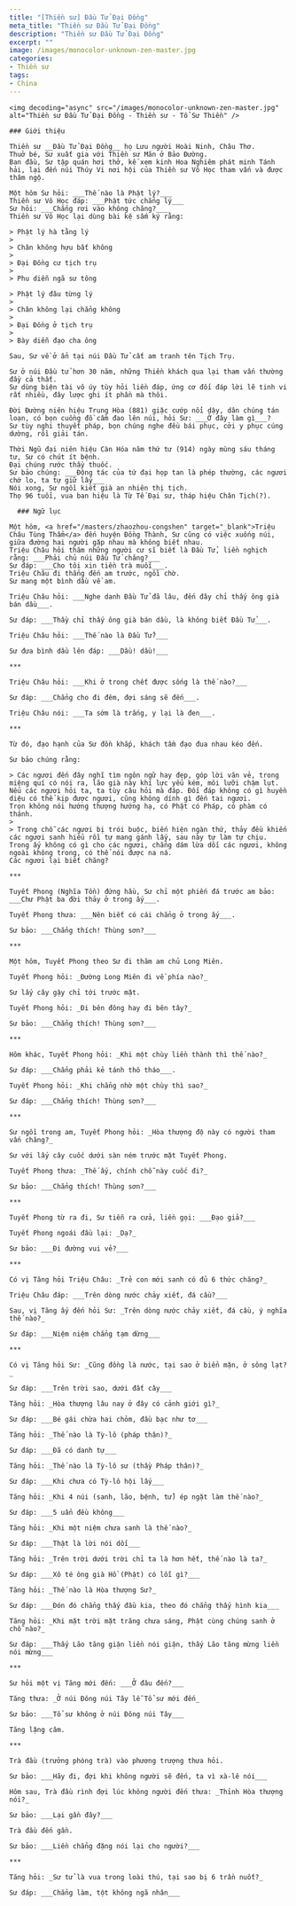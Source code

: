 ```yaml
---
title: "[Thiền sư] Đầu Tử Đại Đồng"
meta_title: "Thiền sư Đầu Tử Đại Đồng"
description: "Thiền sư Đầu Tử Đại Đồng"
excerpt: ""
image: /images/monocolor-unknown-zen-master.jpg
categories:
- Thiền sư
tags:
- China
---
```


<div className="grid xl:grid-cols-8 lg:grid-cols-8 md:grid-cols-2 sm:grid-cols-2 xs:grid-cols-1 gap-8 bg-body dark:bg-darkmode-body">

  <div className="lg:col-span-3 md:col-span-1">

    <img decoding="async" src="/images/monocolor-unknown-zen-master.jpg" alt="Thiền sư Đầu Tử Đại Đồng - Thiền sư - Tổ Sư Thiền" />

    ### Giới thiệu

    Thiền sư __Đầu Tử Đại Đồng__ họ Lưu người Hoài Ninh, Châu Thơ.
    Thuở bé, Sư xuất gia với Thiền sư Mãn ở Bảo Đường.
    Ban đầu, Sư tập quán hơi thở, kế xem kinh Hoa Nghiêm phát minh Tánh hải, lại đến núi Thúy Vi nơi hội của Thiền sư Vô Học tham vấn và được thâm ngộ.

    Một hôm Sư hỏi: ___Thế nào là Phật lý?___
    Thiền sư Vô Học đáp: ___Phật tức chẳng lý___
    Sư hỏi: ___Chẳng rơi vào không chăng?___
    Thiền sư Vô Học lại dùng bài kệ sấm ký rằng:

    > Phật lý hà tằng lý
    >
    > Chân không hựu bất không
    >
    > Đại Đồng cư tịch trụ
    >
    > Phu diễn ngã sư tông

    > Phật lý đâu từng lý
    >
    > Chân không lại chẳng không
    >
    > Đại Đồng ở tịch trụ
    >
    > Bày diễn đạo cha ông

    Sau, Sư về ở ẩn tại núi Đầu Tử cất am tranh tên Tịch Trụ.

    Sư ở núi Đầu tử hơn 30 năm, những Thiền khách qua lại tham vấn thường đầy cả thất.
    Sư dùng biện tài vô úy tùy hỏi liền đáp, ứng cơ đối đáp lời lẽ tinh vi rất nhiều, đây lược ghi ít phần mà thôi.

    Đời Đường niên hiệu Trung Hòa (881) giặc cướp nổi dậy, dân chúng tán loạn, có bọn cuồng đồ cầm đao lên núi, hỏi Sư: ___Ở đây làm gì___?
    Sư tùy nghi thuyết pháp, bọn chúng nghe đều bái phục, cởi y phục cúng dường, rồi giải tán.

    Thời Ngũ đại niên hiệu Càn Hóa năm thứ tư (914) ngày mùng sáu tháng tư, Sư có chút ít bệnh.
    Đại chúng rước thầy thuốc.
    Sư bảo chúng: ___Động tác của tứ đại họp tan là phép thường, các ngươi chớ lo, ta tự giữ lấy___
    Nói xong, Sư ngồi kiết già an nhiên thị tịch.
    Thọ 96 tuổi, vua ban hiệu là Từ Tế Đại sư, tháp hiệu Chân Tịch(?).

  </div>

  <div className="lg:col-span-5 md:col-span-1">

      ### Ngữ lục

    Một hôm, <a href="/masters/zhaozhou-congshen" target="_blank">Triệu Châu Tùng Thẩm</a> đến huyện Đồng Thành, Sư cũng có việc xuống núi, giữa đường hai người gặp nhau mà không biết nhau.
    Triệu Châu hỏi thăm những người cư sĩ biết là Đầu Tử, liền nghịch rằng: ___Phải chủ núi Đầu Tử chăng?___
    Sư đáp: ___Cho tôi xin tiền trà muối___.
    Triệu Châu đi thẳng đến am trước, ngồi chờ.
    Sư mang một bình dầu về am.

    Triệu Châu hỏi: ___Nghe danh Đầu Tử đã lâu, đến đây chỉ thấy ông già bán dầu___.

    Sư đáp: ___Thầy chỉ thấy ông già bán dầu, là không biết Đầu Tử___.

    Triệu Châu hỏi: ___Thế nào là Đầu Tử?___

    Sư đưa bình dầu lên đáp: ___Dầu! dầu!___

    ***

    Triệu Châu hỏi: ___Khi ở trong chết được sống là thế nào?___

    Sư đáp: ___Chẳng cho đi đêm, đợi sáng sẽ đến___.

    Triệu Châu nói: ___Ta sớm là trắng, y lại là đen___.

    ***

    Từ đó, đạo hạnh của Sư đồn khắp, khách tầm đạo đua nhau kéo đến.

    Sư bảo chúng rằng:

    > Các ngươi đến đây nghĩ tìm ngôn ngữ hay đẹp, góp lời văn vẻ, trong miệng quí có nói ra, lão già này khí lực yếu kém, môi lưỡi chậm lụt.
    Nếu các ngươi hỏi ta, ta tùy câu hỏi mà đáp. Đối đáp không có gì huyền diệu có thể kịp được ngươi, cũng không dính gì đến tai ngươi.
    Trọn không nói hướng thượng hướng hạ, có Phật có Pháp, có phàm có thánh.
    >
    > Trong chỗ các ngươi bị trói buộc, biến hiện ngàn thứ, thảy đều khiến các ngươi sanh hiểu rồi tự mang gánh lấy, sau này tự làm tự chịu.
    Trong ấy không có gì cho các ngươi, chẳng dám lừa dối các ngươi, không ngoài không trong, có thể nói được na ná.
    Các ngươi lại biết chăng?

    ***

    Tuyết Phong (Nghĩa Tồn) đứng hầu, Sư chỉ một phiến đá trước am bảo: ___Chư Phật ba đời thảy ở trong ấy___.

    Tuyết Phong thưa: ___Nên biết có cái chẳng ở trong ấy___.

    Sư bảo: ___Chẳng thích! Thùng sơn?___

    ***

    Một hôm, Tuyết Phong theo Sư đi thăm am chủ Long Miên.

    Tuyết Phong hỏi: _Đường Long Miên đi về phía nào?_

    Sư lấy cây gậy chỉ tới trước mặt.

    Tuyết Phong hỏi: _Đi bên đông hay đi bên tây?_

    Sư bảo: ___Chẳng thích! Thùng sơn?___

    ***

    Hôm khác, Tuyết Phong hỏi: _Khi một chùy liền thành thì thế nào?_

    Sư đáp: ___Chẳng phải kẻ tánh thô tháo___.

    Tuyết Phong hỏi: _Khi chẳng nhờ một chùy thì sao?_

    Sư đáp: ___Chẳng thích! Thùng sơn?___

    ***

    Sư ngồi trong am, Tuyết Phong hỏi: _Hòa thượng độ này có người tham vấn chăng?_

    Sư với lấy cây cuốc dưới sàn ném trước mặt Tuyết Phong.

    Tuyết Phong thưa: _Thế ấy, chính chỗ này cuốc đi?_

    Sư bảo: ___Chẳng thích! Thùng sơn?___

    ***

    Tuyết Phong từ ra đi, Sư tiễn ra cửa, liền gọi: ___Đạo giả?___

    Tuyết Phong ngoái đầu lại: _Dạ?_

    Sư bảo: ___Đi đường vui vẻ?___

    ***

    Có vị Tăng hỏi Triệu Châu: _Trẻ con mới sanh có đủ 6 thức chăng?_

    Triệu Châu đáp: ___Trên dòng nước chảy xiết, đá cầu?___

    Sau, vị Tăng ấy đến hỏi Sư: _Trên dòng nước chảy xiết, đá cầu, ý nghĩa thế nào?_

    Sư đáp: ___Niệm niệm chẳng tạm dừng___

    ***

    Có vị Tăng hỏi Sư: _Cũng đồng là nước, tại sao ở biển mặn, ở sông lạt?_

    Sư đáp: ___Trên trời sao, dưới đất cây___

    Tăng hỏi: _Hòa thượng lâu nay ở đây có cảnh giới gì?_

    Sư đáp: ___Bé gái chừa hai chỏm, đầu bạc như tơ___

    Tăng hỏi: _Thế nào là Tỳ-lô (pháp thân)?_

    Sư đáp: ___Đã có danh tự___

    Tăng hỏi: _Thế nào là Tỳ-lô sư (thầy Pháp thân)?_

    Sư đáp: ___Khi chưa có Tỳ-lô hội lấy___

    Tăng hỏi: _Khi 4 núi (sanh, lão, bệnh, tử) ép ngặt làm thế nào?_

    Sư đáp: ___5 uẩn đều không___

    Tăng hỏi: _Khi một niệm chưa sanh là thế nào?_

    Sư đáp: ___Thật là lời nói dối___

    Tăng hỏi: _Trên trời dưới trời chỉ ta là hơn hết, thế nào là ta?_

    Sư đáp: ___Xô té ông già Hồ (Phật) có lỗi gì?___

    Tăng hỏi: _Thế nào là Hòa thượng Sư?_

    Sư đáp: ___Đón đó chẳng thấy đầu kia, theo đó chẳng thấy hình kia___

    Tăng hỏi: _Khi mặt trời mặt trăng chưa sáng, Phật cùng chúng sanh ở chỗ nào?_

    Sư đáp: ___Thấy Lão tăng giận liền nói giận, thấy Lão tăng mừng liền nói mừng___

    ***

    Sư hỏi một vị Tăng mới đến: ___Ở đâu đến?___

    Tăng thưa: _Ở núi Đông núi Tây lễ Tổ sư mới đến_

    Sư bảo: ___Tổ sư không ở núi Đông núi Tây___

    Tăng lặng câm.

    ***

    Trà đầu (trưởng phòng trà) vào phương trượng thưa hỏi.

    Sư bảo: ___Hãy đi, đợi khi không người sẽ đến, ta vì xà-lê nói___

    Hôm sau, Trà đầu rình đợi lúc không người đến thưa: _Thỉnh Hòa thượng nói?_

    Sư bảo: ___Lại gần đây?___

    Trà đầu đến gần.

    Sư bảo: ___Liền chẳng đặng nói lại cho người?___

    ***

    Tăng hỏi: _Sư tử là vua trong loài thú, tại sao bị 6 trần nuốt?_

    Sư đáp: ___Chẳng làm, tột không ngã nhân___

  </div>

</div>
